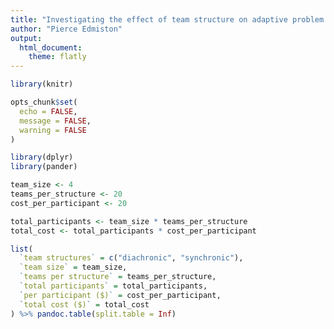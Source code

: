```yaml
---
title: "Investigating the effect of team structure on adaptive problem solving"
author: "Pierce Edmiston"
output:
  html_document:
    theme: flatly
---
```


```r
library(knitr)

opts_chunk$set(
  echo = FALSE,
  message = FALSE,
  warning = FALSE
)

library(dplyr)
library(pander)
```

```r
team_size <- 4
teams_per_structure <- 20
cost_per_participant <- 20

total_participants <- team_size * teams_per_structure
total_cost <- total_participants * cost_per_participant

list(
  `team structures` = c("diachronic", "synchronic"),
  `team size` = team_size,
  `teams per structure` = teams_per_structure,
  `total participants` = total_participants,
  `per participant ($)` = cost_per_participant,
  `total cost ($)` = total_cost
) %>% pandoc.table(split.table = Inf)
```